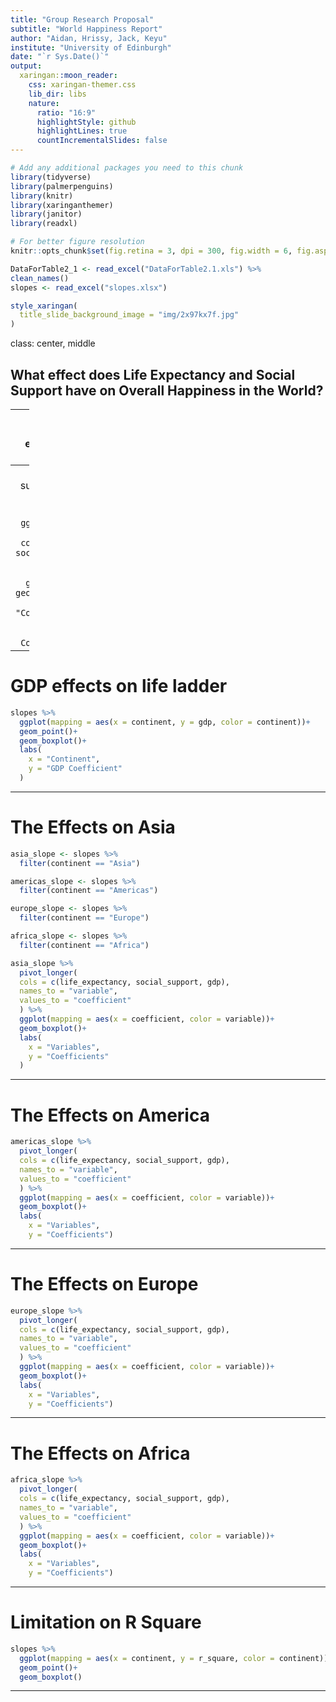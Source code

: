 ```yaml
---
title: "Group Research Proposal"
subtitle: "World Happiness Report"
author: "Aidan, Hrissy, Jack, Keyu"
institute: "University of Edinburgh"
date: "`r Sys.Date()`"
output:
  xaringan::moon_reader:
    css: xaringan-themer.css
    lib_dir: libs
    nature:
      ratio: "16:9"
      highlightStyle: github
      highlightLines: true
      countIncrementalSlides: false
---
```


```r
# Add any additional packages you need to this chunk
library(tidyverse)
library(palmerpenguins)
library(knitr)
library(xaringanthemer)
library(janitor)
library(readxl)
```

```r
# For better figure resolution
knitr::opts_chunk$set(fig.retina = 3, dpi = 300, fig.width = 6, fig.asp = 0.618, out.width = "80%")
```

```r
DataForTable2_1 <- read_excel("DataForTable2.1.xls") %>%
clean_names()
slopes <- read_excel("slopes.xlsx")
```

```r
style_xaringan(
  title_slide_background_image = "img/2x97kx7f.jpg"
)
```

class: center, middle

## What effect does Life Expectancy and Social Support have on Overall Happiness in the World?

---
# Life expectancy effects on life ladder

```r
slopes %>%
  ggplot(mapping = aes(x = continent, y = life_expectancy, color = continent))+
  geom_point()+
  geom_boxplot()+
  labs(
    x = "Continents",
    y = "Life Expectany Coefficient"
  )
```

---
# Social support effects on life ladder

```r
slopes %>%
  ggplot(mapping = aes(x = continent, y = social_support, color = continent))+
  geom_point()+
  geom_boxplot()+
  labs(
    x = "Continents",
    y = "Social Support Coefficient"
  )
```

---

# GDP effects on life ladder

```r
slopes %>%
  ggplot(mapping = aes(x = continent, y = gdp, color = continent))+
  geom_point()+
  geom_boxplot()+
  labs(
    x = "Continent",
    y = "GDP Coefficient"
  )
```
---

# The Effects on Asia

```r
asia_slope <- slopes %>%
  filter(continent == "Asia")

americas_slope <- slopes %>%
  filter(continent == "Americas")

europe_slope <- slopes %>%
  filter(continent == "Europe")

africa_slope <- slopes %>%
  filter(continent == "Africa")

asia_slope %>%
  pivot_longer(
  cols = c(life_expectancy, social_support, gdp), 
  names_to = "variable", 
  values_to = "coefficient"
  ) %>%
  ggplot(mapping = aes(x = coefficient, color = variable))+
  geom_boxplot()+
  labs(
    x = "Variables",
    y = "Coefficients"
  )
```
---

# The Effects on America

```r

americas_slope %>%
  pivot_longer(
  cols = c(life_expectancy, social_support, gdp), 
  names_to = "variable", 
  values_to = "coefficient"
  ) %>%
  ggplot(mapping = aes(x = coefficient, color = variable))+
  geom_boxplot()+
  labs(
    x = "Variables",
    y = "Coefficients")

```
---

# The Effects on Europe

```r

europe_slope %>%
  pivot_longer(
  cols = c(life_expectancy, social_support, gdp), 
  names_to = "variable", 
  values_to = "coefficient"
  ) %>%
  ggplot(mapping = aes(x = coefficient, color = variable))+
  geom_boxplot()+
  labs(
    x = "Variables",
    y = "Coefficients")

```
---

# The Effects on Africa

```r

africa_slope %>%
  pivot_longer(
  cols = c(life_expectancy, social_support, gdp), 
  names_to = "variable", 
  values_to = "coefficient"
  ) %>%
  ggplot(mapping = aes(x = coefficient, color = variable))+
  geom_boxplot()+
  labs(
    x = "Variables",
    y = "Coefficients")

```
---

# Limitation on R Square

```r
slopes %>%
  ggplot(mapping = aes(x = continent, y = r_square, color = continent))+
  geom_point()+
  geom_boxplot()
```

---